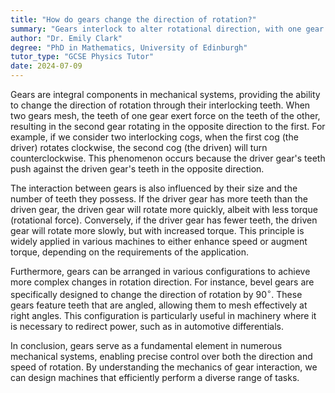 ```yaml
---
title: "How do gears change the direction of rotation?"
summary: "Gears interlock to alter rotational direction, with one gear turning in the opposite direction of the other through their meshing interaction."
author: "Dr. Emily Clark"
degree: "PhD in Mathematics, University of Edinburgh"
tutor_type: "GCSE Physics Tutor"
date: 2024-07-09
---
```


Gears are integral components in mechanical systems, providing the ability to change the direction of rotation through their interlocking teeth. When two gears mesh, the teeth of one gear exert force on the teeth of the other, resulting in the second gear rotating in the opposite direction to the first. For example, if we consider two interlocking cogs, when the first cog (the driver) rotates clockwise, the second cog (the driven) will turn counterclockwise. This phenomenon occurs because the driver gear's teeth push against the driven gear's teeth in the opposite direction.

The interaction between gears is also influenced by their size and the number of teeth they possess. If the driver gear has more teeth than the driven gear, the driven gear will rotate more quickly, albeit with less torque (rotational force). Conversely, if the driver gear has fewer teeth, the driven gear will rotate more slowly, but with increased torque. This principle is widely applied in various machines to either enhance speed or augment torque, depending on the requirements of the application.

Furthermore, gears can be arranged in various configurations to achieve more complex changes in rotation direction. For instance, bevel gears are specifically designed to change the direction of rotation by $90^\circ$. These gears feature teeth that are angled, allowing them to mesh effectively at right angles. This configuration is particularly useful in machinery where it is necessary to redirect power, such as in automotive differentials.

In conclusion, gears serve as a fundamental element in numerous mechanical systems, enabling precise control over both the direction and speed of rotation. By understanding the mechanics of gear interaction, we can design machines that efficiently perform a diverse range of tasks.
    